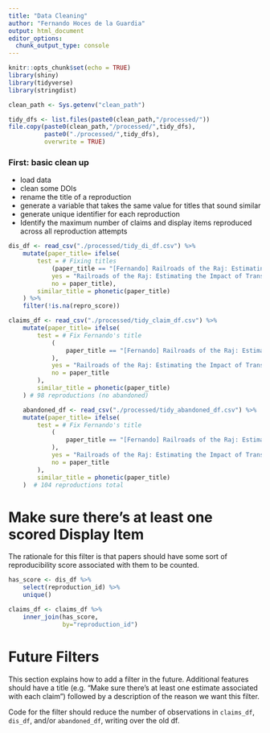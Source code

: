 ```yaml
---
title: "Data Cleaning"
author: "Fernando Hoces de la Guardia"
output: html_document
editor_options: 
  chunk_output_type: console
---
```


```r
knitr::opts_chunk$set(echo = TRUE)
library(shiny)
library(tidyverse)
library(stringdist)

clean_path <- Sys.getenv("clean_path")
```

```r
tidy_dfs <- list.files(paste0(clean_path,"/processed/"))
file.copy(paste0(clean_path,"/processed/",tidy_dfs), 
          paste0("./processed/",tidy_dfs),
          overwrite = TRUE)
```

### First: basic clean up  
- load data  
- clean some DOIs  
- rename the title of a reproduction  
- generate a variable that takes the same value for titles that sound similar  
- generate unique identifier for each reproduction  
- Identify the maximum number of claims and display items reproduced across all reproduction attempts

```r
dis_df <- read_csv("./processed/tidy_di_df.csv") %>%
    mutate(paper_title= ifelse(
        test = # Fixing titles
            (paper_title == "[Fernando] Railroads of the Raj: Estimating the Impact of Transportation Infrastructure"),
            yes = "Railroads of the Raj: Estimating the Impact of Transportation Infrastructure",
            no = paper_title),
        similar_title = phonetic(paper_title)
    ) %>%
    filter(!is.na(repro_score))
```

```r
claims_df <- read_csv("./processed/tidy_claim_df.csv") %>%
    mutate(paper_title= ifelse(
        test = # Fix Fernando's title
            (
                paper_title == "[Fernando] Railroads of the Raj: Estimating the Impact of Transportation Infrastructure"
            ),
            yes = "Railroads of the Raj: Estimating the Impact of Transportation Infrastructure",
            no = paper_title
        ),
        similar_title = phonetic(paper_title)
    ) # 98 reproductions (no abandoned)
```

```r
    abandoned_df <- read_csv("./processed/tidy_abandoned_df.csv") %>%
    mutate(paper_title= ifelse(
        test = # Fix Fernando's title
            (
                paper_title == "[Fernando] Railroads of the Raj: Estimating the Impact of Transportation Infrastructure"
            ),
            yes = "Railroads of the Raj: Estimating the Impact of Transportation Infrastructure",
            no = paper_title
        ),
        similar_title = phonetic(paper_title)
    )  # 104 reproductions total
```

# Make sure there's at least one scored Display Item

The rationale for this filter is that papers should have some sort of reproducibility score associated with them to be counted.

```r
has_score <- dis_df %>%
    select(reproduction_id) %>%
    unique()

claims_df <- claims_df %>%
    inner_join(has_score,
               by="reproduction_id")
```

# Future Filters

This section explains how to add a filter in the future. Additional features should have a title (e.g. "Make sure there's at least one estimate associated with each claim") followed by a description of the reason we want this filter.

Code for the filter should reduce the number of observations in `claims_df`, `dis_df`, and/or `abandoned_df`, writing over the old df.
